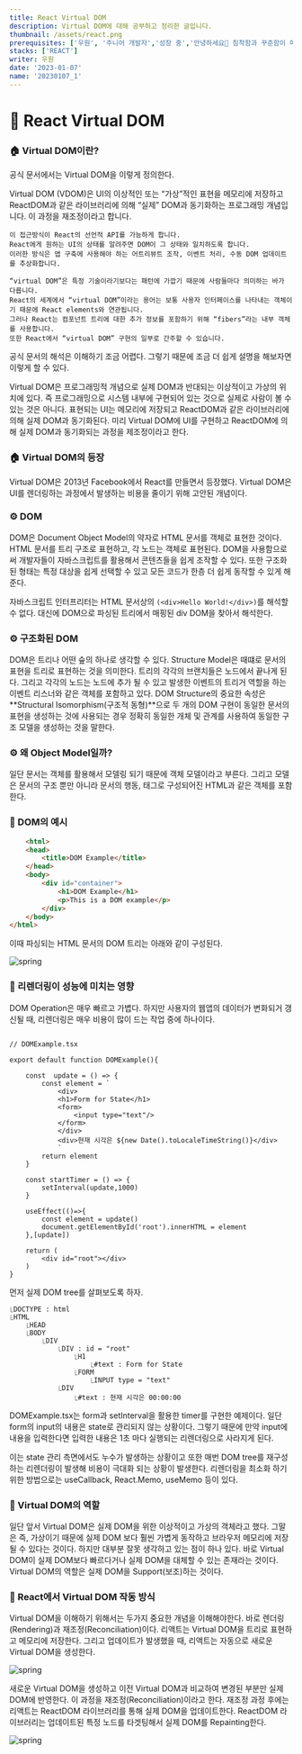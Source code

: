 ```yaml
---
title: React Virtual DOM
description: Virtual DOM에 대해 공부하고 정리한 글입니다.
thumbnail: /assets/react.png
prerequisites: ['우원', '주니어 개발자','성장 중','안녕하세요👏 침착함과 꾸준함이 매력인 주니어 개발자 우원입니다.']
stacks: ['REACT']
writer: 우원
date: '2023-01-07'
name: '20230107_1'
---
```


# 🧐 React Virtual DOM

### 🏠 Virtual DOM이란?

공식 문서에서는 Virtual DOM을 이렇게 정의한다.

<div className="bg-gray-50 my-4 px-4 py-2 border-l-4 border-green-400 hover:bg-gray-100 hover:border-indigo-400 transition duration-300 ease-in-out">
    Virtual DOM (VDOM)은 UI의 이상적인 또는 “가상”적인 표현을 메모리에 저장하고 ReactDOM과 같은 라이브러리에 의해 “실제” DOM과 동기화하는 프로그래밍 개념입니다.
    이 과정을 재조정이라고 합니다.

    이 접근방식이 React의 선언적 API를 가능하게 합니다. 
    React에게 원하는 UI의 상태를 알려주면 DOM이 그 상태와 일치하도록 합니다.
    이러한 방식은 앱 구축에 사용해야 하는 어트리뷰트 조작, 이벤트 처리, 수동 DOM 업데이트를 추상화합니다.

    “virtual DOM”은 특정 기술이라기보다는 패턴에 가깝기 때문에 사람들마다 의미하는 바가 다릅니다.
    React의 세계에서 “virtual DOM”이라는 용어는 보통 사용자 인터페이스를 나타내는 객체이기 때문에 React elements와 연관됩니다. 
    그러나 React는 컴포넌트 트리에 대한 추가 정보를 포함하기 위해 “fibers”라는 내부 객체를 사용합니다. 
    또한 React에서 “virtual DOM” 구현의 일부로 간주할 수 있습니다.
</div>

공식 문서의 해석은 이해하기 조금 어렵다. 
그렇기 때문에 조금 더 쉽게 설명을 해보자면 이렇게 할 수 있다.

<div className="bg-gray-50 my-4 px-4 py-2 border-l-4 border-green-400 hover:bg-gray-100 hover:border-indigo-400 transition duration-300 ease-in-out">
Virtual DOM은 프로그래밍적 개념으로 실제 DOM과 반대되는 이상적이고 가상의 위치에 있다.
즉 프로그래밍으로 시스템 내부에 구현되어 있는 것으로 실제로 사람이 볼 수 있는 것은 아니다.
표현되는 UI는 메모리에 저장되고 ReactDOM과 같은 라이브러리에 의해 실제 DOM과 동기화된다.
미리 Virtual DOM에 UI를 구현하고 ReactDOM에 의해 실제 DOM과 동기화되는 과정을 제조정이라고 한다.
</div>

### 🏠 Virtual DOM의 등장

Virtual DOM은 2013년 Facebook에서 React를 만들면서 등장했다.
Virtual DOM은 UI를 렌더링하는 과정에서 발생하는 비용을 줄이기 위해 고안된 개념이다.

### ⚙️ DOM

DOM은 Document Object Model의 약자로 HTML 문서를 객체로 표현한 것이다.
HTML 문서를 트리 구조로 표현하고, 각 노드는 객체로 표현된다.
DOM을 사용함으로써 개발자들이 자바스크립트를 활용해서 콘텐츠들을 쉽게 조작할 수 있다.
또한 구조화된 형태는 특정 대상을 쉽게 선택할 수 있고 모든 코드가 한층 더 쉽게 동작할 수 있게 해준다.

자바스크립트 인터프리터는 HTML 문서상의 `(<div>Hello World!</div>)`를 해석할 수 없다.
대신에 DOM으로 파싱된 트리에서 매핑된 div DOM을 찾아서 해석한다.


### ⚙️ 구조화된 DOM

DOM은 트리나 어떤 숲의 하나로 생각할 수 있다.
Structure Model은 때떄로 문서의 표현을 트리로 표현하는 것을 의미한다.
트리의 각각의 브랜치들은 노드에서 끝나게 된다. 그리고 각각의 노드는
노드에 추가 될 수 있고 발생한 이벤트의 트리거 역할을 하는 이벤트 리스너와 같은 객체를 포함하고 있다.
DOM Structure의 중요한 속성은 **Structural Isomorphism(구조적 동형)**으로
두 개의 DOM 구현이 동일한 문서의 표현을 생성하는 것에 사용되는 경우 
정확히 동일한 개체 및 관계를 사용하여 동일한 구조 모델을 생성하는 것을 말한다.

### ⚙️ 왜 Object Model일까?

일단 문서는 객체를 활용해서 모델링 되기 때문에 객체 모델이라고 부른다.
그리고 모델은 문서의 구조 뿐만 아니라 문서의 행동,
태그로 구성되어진 HTML과 같은 객체를 포함한다.

### 🗼 DOM의 예시
    
```html
    <html>
    <head>
        <title>DOM Example</title>
    </head>
    <body>
        <div id="container">
            <h1>DOM Example</h1>
            <p>This is a DOM example</p>
        </div>
    </body>
</html>
```

이때 파싱되는 HTML 문서의 DOM 트리는 아래와 같이 구성된다.

<div className="flex justify-center items-center py-5">
  <img src="https://imagedelivery.net/6qzLODAqs2g1LZbVYqtuQw/053d054b-4700-46f3-a522-26097f83ed00/public" alt="spring"/>
</div>

### 🗼 리렌더링이 성능에 미치는 영향

DOM Operation은 매우 빠르고 가볍다.
하지만 사용자의 웹앱의 데이터가 변화되거 갱신될 때,
리렌더링은 매우 비용이 많이 드는 작업 중에 하나이다.

```tsx

// DOMExample.tsx

export default function DOMExample(){

    const  update = () => {
        const element = `
            <div>
            <h1>Form for State</h1>
            <form>
                <input type="text"/>
            </form>
            </div>
            <div>현재 시각은 ${new Date().toLocaleTimeString()}</div>
            `
        return element
    }

    const startTimer = () => {
        setInterval(update,1000)
    }

    useEffect(()=>{
        const element = update()
        document.getElementById('root').innerHTML = element
    },[update])

    return (
        <div id="root"></div>
    )
}

```
먼저 실제 DOM tree를 살펴보도록 하자.

```text
⎿DOCTYPE : html
⎿HTML
    ⎿HEAD
    ⎿BODY
        ⎿DIV
            ⎿DIV : id = "root"
                ⎿H1
                    ⎿#text : Form for State
                ⎿FORM
                    ⎿INPUT type = "text"
            ⎿DIV
                ⎿#text : 현재 시각은 00:00:00

```

DOMExample.tsx는 form과 setInterval을 활용한 timer를 구현한 예제이다.
일단 form의 input의 내용은 state로 관리되지 않는 상황이다.
그렇기 때문에 만약 input에 내용을 입력한다면 입력한 내용은 1초 마다 실행되는 리렌더링으로 사라지게 된다.

이는 state 관리 측면에서도 누수가 발생하는 상황이고 또한 매번 DOM tree를 재구성하는
리렌더링이 발생해 비용이 극대화 되는 상황이 발생한다.
리렌더링을 최소화 하기 위한 방법으로는 useCallback, React.Memo, useMemo 등이 있다.

### 🗼 Virtual DOM의 역할

일단 앞서 Virtual DOM은 실제 DOM을 위한 이상적이고 가상의 객체라고 했다.
그말은 즉, 가상이기 때문에 실제 DOM 보다 훨씬 가볍게 동작하고 브라우저 메모리에 저장될 수 있다는 것이다.
하지만 대부분 잘못 생각하고 있는 점이 하나 있다. 
바로 Virtual DOM이 실제 DOM보다 빠르다거나 실제 DOM을 대체할 수 있는 존재라는 것이다.
Virtual DOM의 역할은 실제 DOM을 Support(보조)하는 것이다.


### 🗼 React에서 Virtual DOM 작동 방식

Virtual DOM을 이해하기 위해서는 두가지 중요한 개념을 이해해야한다.
바로 렌더링(Rendering)과 재조정(Reconciliation)이다.
리액트는 Virtual DOM을 트리로 표현하고 메모리에 저장한다.
그리고 업데이트가 발생했을 때, 리액트는 자동으로 새로운 Virtual DOM을 생성한다.

<div className="flex justify-center items-center py-5">
  <img src="https://imagedelivery.net/6qzLODAqs2g1LZbVYqtuQw/37b28a61-3e2d-4fc8-5335-6506f1098300/public" alt="spring"/>
</div>

새로운 Virtual DOM을 생성하고 이전 Virtual DOM과 비교하여 변경된 부분만 실제 DOM에 반영한다.
이 과정을 재조정(Reconciliation)이라고 한다.
재조정 과정 후에는 리액트는 ReactDOM 라이브러리를 통해 실제 DOM을 업데이트한다.
ReactDOM 라이브러리는 업데이트된 특정 노드를 타겟팅해서 실제 DOM를 Repainting한다.

<div className="flex justify-center items-center py-5">
  <img src="https://imagedelivery.net/6qzLODAqs2g1LZbVYqtuQw/d72210be-1073-489d-3b3d-707302a5fc00/public" alt="spring"/>
</div>





















